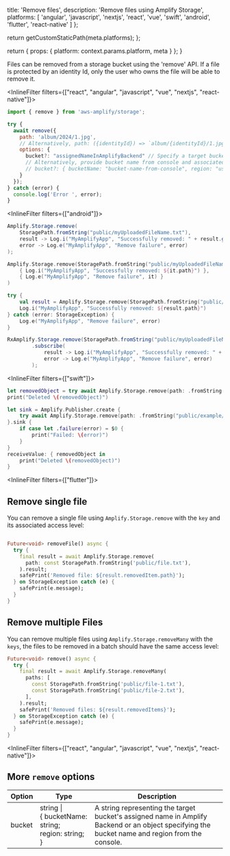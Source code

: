 
  title: 'Remove files',
  description: 'Remove files using Amplify Storage',
  platforms: [
    'angular',
    'javascript',
    'nextjs',
    'react',
    'vue',
    'swift',
    'android',
    'flutter',
    'react-native'
  ]
};

  return getCustomStaticPath(meta.platforms);
};

  return {
    props: {
      platform: context.params.platform,
      meta
    }
  };
}

Files can be removed from a storage bucket using the 'remove' API. If a file is protected by an identity Id, only the user who owns the file will be able to remove it.

<InlineFilter filters={["react", "angular", "javascript", "vue", "nextjs", "react-native"]}>

```javascript
import { remove } from 'aws-amplify/storage';

try {
  await remove({ 
    path: 'album/2024/1.jpg',
    // Alternatively, path: ({identityId}) => `album/{identityId}/1.jpg`
    options: {
      bucket?: "assignedNameInAmplifyBackend" // Specify a target bucket using name assigned in Amplify Backend
      // Alternatively, provide bucket name from console and associated region
      // bucket?: { bucketName: "bucket-name-from-console", region: "us-east-2" }
    }
  });
} catch (error) {
  console.log('Error ', error);
}
```
</InlineFilter>

<InlineFilter filters={["android"]}>
<BlockSwitcher>
<Block name="Java">

```java
Amplify.Storage.remove(
    StoragePath.fromString("public/myUploadedFileName.txt"),
    result -> Log.i("MyAmplifyApp", "Successfully removed: " + result.getPath()),
    error -> Log.e("MyAmplifyApp", "Remove failure", error)
);
```

</Block>
<Block name="Kotlin - Callbacks">

```kotlin
Amplify.Storage.remove(StoragePath.fromString("public/myUploadedFileName.txt"),
    { Log.i("MyAmplifyApp", "Successfully removed: ${it.path}") },
    { Log.e("MyAmplifyApp", "Remove failure", it) }
)
```

</Block>
<Block name="Kotlin - Coroutines">

```kotlin
try {
    val result = Amplify.Storage.remove(StoragePath.fromString("public/myUploadedFileName.txt"))
    Log.i("MyAmplifyApp", "Successfully removed: ${result.path}")
} catch (error: StorageException) {
    Log.e("MyAmplifyApp", "Remove failure", error)
}
```

</Block>
<Block name="RxJava">

```java
RxAmplify.Storage.remove(StoragePath.fromString("public/myUploadedFileName.txt"))
        .subscribe(
            result -> Log.i("MyAmplifyApp", "Successfully removed: " + result.getPath()),
            error -> Log.e("MyAmplifyApp", "Remove failure", error)
        );
```

</Block>
</BlockSwitcher>
</InlineFilter>

<InlineFilter filters={["swift"]}>

<BlockSwitcher>

<Block name="Async/Await">

```swift
let removedObject = try await Amplify.Storage.remove(path: .fromString("public/example/path"))
print("Deleted \(removedObject)")
```

</Block>

<Block name="Combine">

```swift
let sink = Amplify.Publisher.create {
    try await Amplify.Storage.remove(path: .fromString("public/example/path"))
}.sink {
    if case let .failure(error) = $0 {
        print("Failed: \(error)")
    }
}
receiveValue: { removedObject in
    print("Deleted \(removedObject)")
}
```

</Block>

</BlockSwitcher>

</InlineFilter>

<InlineFilter filters={["flutter"]}>

## Remove single file

You can remove a single file using `Amplify.Storage.remove` with the `key` and its associated access level:

```dart

Future<void> removeFile() async {
  try {
    final result = await Amplify.Storage.remove(
      path: const StoragePath.fromString('public/file.txt'),
    ).result;
    safePrint('Removed file: ${result.removedItem.path}');
  } on StorageException catch (e) {
    safePrint(e.message);
  }
}

```

## Remove multiple Files

You can remove multiple files using `Amplify.Storage.removeMany` with the `keys`, the files to be removed in a batch should have the same access level:

```dart
Future<void> remove() async {
  try {
    final result = await Amplify.Storage.removeMany(
      paths: [
        const StoragePath.fromString('public/file-1.txt'),
        const StoragePath.fromString('public/file-2.txt'),
      ],
    ).result;
    safePrint('Removed files: ${result.removedItems}');
  } on StorageException catch (e) {
    safePrint(e.message);
  }
}
```

</InlineFilter>

<InlineFilter filters={["react", "angular", "javascript", "vue", "nextjs", "react-native"]}>

## More `remove` options

Option | Type | Description |
| -- | -- | ----------- |
| bucket | string \| <br />\{ bucketName: string;<br/> region: string; \} | A string representing the target bucket's assigned name in Amplify Backend or an object specifying the bucket name and region from the console. |
</InlineFilter>
